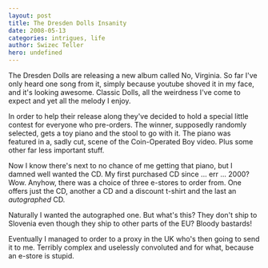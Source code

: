 ```yaml
---
layout: post
title: The Dresden Dolls Insanity
date: 2008-05-13
categories: intrigues, life
author: Swizec Teller
hero: undefined
---
```


The Dresden Dolls are releasing a new album called No, Virginia. So far I've only heard one song from it, simply because youtube shoved it in my face, and it's looking awesome. Classic Dolls, all the weirdness I've come to expect and yet all the melody I enjoy.

In order to help their release along they've decided to hold a special little contest for everyone who pre-orders. The winner, supposedly randomly selected, gets a toy piano and the stool to go with it. The piano was featured in a, sadly cut, scene of the Coin-Operated Boy video. Plus some other far less important stuff.

Now I know there's next to no chance of me getting that piano, but I damned well wanted the CD. My first purchased CD since ... err ... 2000? Wow. Anyhow, there was a choice of three e-stores to order from. One offers just the CD, another a CD and a discount t-shirt and the last an _autographed_ CD.

Naturally I wanted the autographed one. But what's this? They don't ship to Slovenia even though they ship to other parts of the EU? Bloody bastards!

Eventually I managed to order to a proxy in the UK who's then going to send it to me. Terribly complex and uselessly convoluted and for what, because an e-store is stupid.
